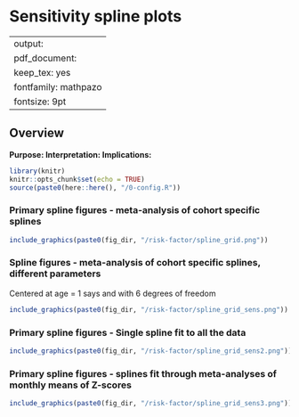 # Sensitivity spline plots {#sens_splines}

---
output:
  pdf_document:
    keep_tex: yes
fontfamily: mathpazo
fontsize: 9pt
---

\raggedright

## Overview

__Purpose: __
__Interpretation: __
__Implications: __


```r
library(knitr)
knitr::opts_chunk$set(echo = TRUE)
source(paste0(here::here(), "/0-config.R"))
```

### Primary spline figures  - meta-analysis of cohort specific splines

```r


include_graphics(paste0(fig_dir, "/risk-factor/spline_grid.png"))

```

### Spline figures - meta-analysis of cohort specific splines, different parameters

Centered at age = 1 says and with 6 degrees of freedom 

```r

include_graphics(paste0(fig_dir, "/risk-factor/spline_grid_sens.png"))

```

### Primary spline figures - Single spline fit to all the data

```r

include_graphics(paste0(fig_dir, "/risk-factor/spline_grid_sens2.png"))
```

### Primary spline figures - splines fit through meta-analyses of monthly means of Z-scores 

```r

include_graphics(paste0(fig_dir, "/risk-factor/spline_grid_sens3.png"))


```
